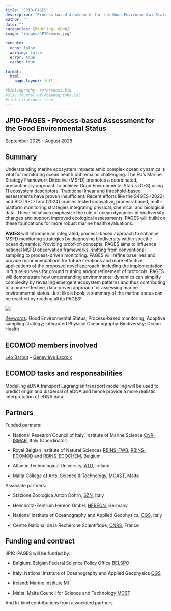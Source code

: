 ```yaml
---
title: "JPIO-PAGES"
description: "Process-based Assessment for the Good Environmental Status"
author: ""
date: ""
categories: [Modeling, eDNA]
image: "images/JPIOceans.jpg"

execute:
  echo: false
  warning: false
  error: true
  cache: true
  
format: 
  html:
    page-layout: full

#bibliography: references.bib
#cls: journal-of-oceanography.csl
#link-citations: true
---
```


## JPIO-PAGES - Process-based Assessment for the Good Environmental Status

September 2025 - August 2028

## Summary

Understanding marine ecosystem impacts amid complex ocean dynamics is vital for monitoring ocean health but remains challenging. The EU's Marine Strategy Framework Directive (MSFD) promotes a coordinated, precautionary approach to achieve Good Environmental Status (GES) using 11 ecosystem descriptors. Traditional linear and threshold-based assessments have proven insufficient. Recent efforts like the S4GES (2022) and BIOTREC-Tara (2024) cruises tested innovative, process-based, multi-platform monitoring strategies integrating physical, chemical, and biological data. These initiatives emphasize the role of ocean dynamics in biodiversity changes and support improved ecological assessments. PAGES will build on these foundations for more robust marine health evaluations.

**PAGES** will introduce an integrated, process-based approach to enhance MSFD monitoring strategies by diagnosing biodiversity within specific ocean dynamics. Providing proof-of-concepts, PAGES aims to influence national MSFD observation frameworks, shifting from conventional sampling to process-driven monitoring. PAGES will refine baselines and provide recommendations for future iterations and more effective applications of the proposed novel approach, including the implementation in future surveys for ground truthing and/or refinement of protocols. PAGES will demonstrate how understanding environmental dynamics can simplify complexity by revealing emergent ecosystem patterns and thus contributing to a more effective, data-driven approach for assessing marine environmental status. Just like a book, a summary of the marine status can be reached by reading all its PAGES!

![](./images/JPIO-PAGES.png)

[Keywords]{.underline}: Good Environmental Status; Process-based monitoring; Adaptive sampling strategy; Integrated Physical Oceanography-Biodiversity; Ocean Health

## ECOMOD members involved

[Léo Barbut](/posts/members/LB) -- [Geneviève Lacroix](/posts/members/GL)

## ECOMOD tasks and responsabilities

Modelling eDNA transport
Lagrangian transport modelling will be used to predict origin and dispersal of eDNA and hence provide a more realistic interpretation of eDNA data.

## Partners

Funded partners:

* National Research Council of Italy, Institute of Marine Science [CNR-ISMAR](http://www.ismar.cnr.it), Italy (Coordinator)

* Royal Belgian Institute of Natural Sciences [RBINS-FWB](https://www.naturalsciences.be/en/science/research/research-teams/freshwater-biology-fwb), [RBINS-ECOMOD](https://ecomod.be/) and [RBINS-ECOCHEM](https://www.naturalsciences.be/en/science/research/research-teams/ecosystems-physico-chemistry-ecochem), Belgium

* Atlantic Technological University, [ATU](https://pure.atu.ie/), Ireland

* Malta College of Arts, Science & Technology, [MCAST](https://mcast.edu.mt), Malta

Associate partners:

* Stazione Zoologica Anton Dohrn, [SZN](https://www.szn.it/), Italy

* Helmholtz-Zentrum Hereon GmbH, [HEREON](https://www.hereon.de/), Germany

* National Institute of Oceanography and Applied Geophysics, [OGS](https://www.ogs.it/it), Italy

* Centre National de la Recherche Scientifique, [CNRS](https://m2c.cnrs.fr/), France

## Funding and contract

JPIO-PAGES will be funded by: 

* Belgium: Belgian Federal Science Policy Office [BELSPO](https://www.belspo.be/)

* Italy: National Institute of Oceanography and Applied Geophysics [OGS](https://www.ogs.it/en)

* Ireland: Marine Institute [MI](https://www.marine.ie/)

* Malta: Malta Council for Science and Technology [MCST](https://xjenzamalta.mt/)

And In-kind contributions from associated partners.





